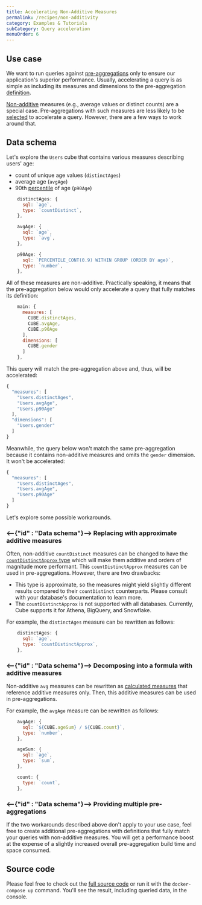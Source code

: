 ```yaml
---
title: Accelerating Non-Additive Measures
permalink: /recipes/non-additivity
category: Examples & Tutorials
subCategory: Query acceleration
menuOrder: 6
---
```


## Use case

We want to run queries against
[pre-aggregations](https://cube.dev/docs/caching#pre-aggregations) only to
ensure our application's superior performance. Usually, accelerating a query is
as simple as including its measures and dimensions to the pre-aggregation
[definition](https://cube.dev/docs/schema/reference/pre-aggregations#parameters-measures).

[Non-additive](https://cube.dev/docs/caching/pre-aggregations/getting-started#ensuring-pre-aggregations-are-targeted-by-queries-non-additivity)
measures (e.g., average values or distinct counts) are a special case.
Pre-aggregations with such measures are less likely to be
[selected](https://cube.dev/docs/caching/pre-aggregations/getting-started#ensuring-pre-aggregations-are-targeted-by-queries-selecting-the-pre-aggregation)
to accelerate a query. However, there are a few ways to work around that.

## Data schema

Let's explore the `Users` cube that contains various measures describing users'
age:

- count of unique age values (`distinctAges`)
- average age (`avgAge`)
- 90th [percentile](https://cube.dev/docs/recipes/percentiles) of age (`p90Age`)

```javascript
    distinctAges: {
      sql: `age`,
      type: `countDistinct`,
    },

    avgAge: {
      sql: `age`,
      type: `avg`,
    },

    p90Age: {
      sql: `PERCENTILE_CONT(0.9) WITHIN GROUP (ORDER BY age)`,
      type: `number`,
    },
```

All of these measures are non-additive. Practically speaking, it means that the
pre-aggregation below would only accelerate a query that fully matches its
definition:

```javascript
    main: {
      measures: [
        CUBE.distinctAges,
        CUBE.avgAge,
        CUBE.p90Age
      ],
      dimensions: [
        CUBE.gender
      ]
    },
```

This query will match the pre-aggregation above and, thus, will be accelerated:

```javascript
{
  "measures": [
    "Users.distinctAges",
    "Users.avgAge",
    "Users.p90Age"
  ],
  "dimensions": [
    "Users.gender"
  ]
}
```

Meanwhile, the query below won't match the same pre-aggregation because it
contains non-additive measures and omits the `gender` dimension. It won't be
accelerated:

```javascript
{
  "measures": [
    "Users.distinctAges",
    "Users.avgAge",
    "Users.p90Age"
  ]
}
```

Let's explore some possible workarounds.

### <--{"id" : "Data schema"}--> Replacing with approximate additive measures

Often, non-additive `countDistinct` measures can be changed to have the
[`countDistinctApprox` type](https://cube.dev/docs/schema/reference/types-and-formats#measures-types-count-distinct-approx)
which will make them additive and orders of magnitude more performant. This
`countDistinctApprox` measures can be used in pre-aggregations. However, there
are two drawbacks:

- This type is approximate, so the measures might yield slightly different
  results compared to their `countDistinct` counterparts. Please consult with
  your database's documentation to learn more.
- The `countDistinctApprox` is not supported with all databases. Currently, Cube
  supports it for Athena, BigQuery, and Snowflake.

For example, the `distinctAges` measure can be rewritten as follows:

```javascript
    distinctAges: {
      sql: `age`,
      type: `countDistinctApprox`,
    },
```

### <--{"id" : "Data schema"}--> Decomposing into a formula with additive measures

Non-additive `avg` measures can be rewritten as
[calculated measures](https://cube.dev/docs/schema/reference/measures#calculated-measures)
that reference additive measures only. Then, this additive measures can be used
in pre-aggregations.

For example, the `avgAge` measure can be rewritten as follows:

```javascript
    avgAge: {
      sql: `${CUBE.ageSum} / ${CUBE.count}`,
      type: `number`,
    },

    ageSum: {
      sql: `age`,
      type: `sum`,
    },

    count: {
      type: `count`,
    },
```

### <--{"id" : "Data schema"}--> Providing multiple pre-aggregations

If the two workarounds described above don't apply to your use case, feel free
to create additional pre-aggregations with definitions that fully match your
queries with non-additive measures. You will get a performance boost at the
expense of a slightly increased overall pre-aggregation build time and space
consumed.

## Source code

Please feel free to check out the
[full source code](https://github.com/cube-js/cube/tree/master/examples/recipes/non-additivity)
or run it with the `docker-compose up` command. You'll see the result, including
queried data, in the console.
